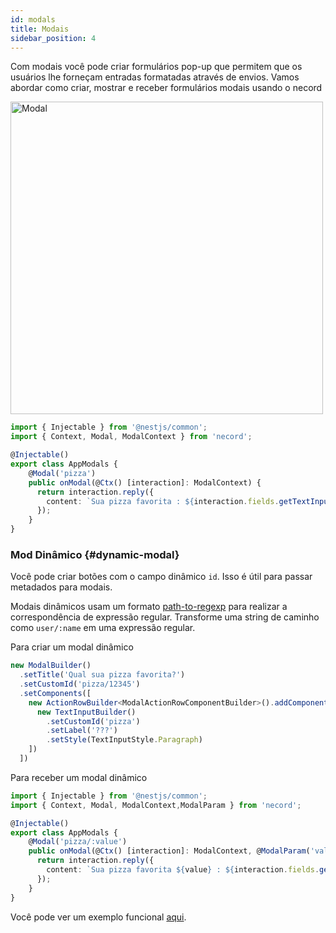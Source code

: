 ```yaml
---
id: modals
title: Modais
sidebar_position: 4
---
```


Com modais você pode criar formulários pop-up que permitem que os usuários lhe forneçam entradas formatadas através de envios. Vamos abordar como criar, mostrar e receber formulários modais usando o necord

<img src="/img/content/modal.png" alt="Modal" width="500" />

```typescript title="app.modals.ts"
import { Injectable } from '@nestjs/common';
import { Context, Modal, ModalContext } from 'necord';

@Injectable()
export class AppModals {
    @Modal('pizza')
    public onModal(@Ctx() [interaction]: ModalContext) {
      return interaction.reply({
        content: `Sua pizza favorita : ${interaction.fields.getTextInputValue('pizza')}`
      });
    }
}
```

### Mod Dinâmico {#dynamic-modal}

Você pode criar botões com o campo dinâmico `id`. Isso é útil para passar metadados para modais.

Modais dinâmicos usam um formato [path-to-regexp](https://www.npmjs.com/package/path-to-regexp) para realizar a correspondência de expressão regular. Transforme uma string de caminho como `user/:name` em uma expressão regular.

Para criar um modal dinâmico

```typescript
new ModalBuilder()
  .setTitle('Qual sua pizza favorita?')
  .setCustomId('pizza/12345')
  .setComponents([
    new ActionRowBuilder<ModalActionRowComponentBuilder>().addComponents([
      new TextInputBuilder()
        .setCustomId('pizza')
        .setLabel('???')
        .setStyle(TextInputStyle.Paragraph)
    ])
  ])
```

Para receber um modal dinâmico

```typescript title="app.modals.ts"
import { Injectable } from '@nestjs/common';
import { Context, Modal, ModalContext,ModalParam } from 'necord';

@Injectable()
export class AppModals {
    @Modal('pizza/:value')
    public onModal(@Ctx() [interaction]: ModalContext, @ModalParam('value') value: string) {
      return interaction.reply({
        content: `Sua pizza favorita ${value} : ${interaction.fields.getTextInputValue('pizza')}`
      });
    }
}
```

Você pode ver um exemplo funcional [aqui](https://github.com/necordjs/examples/tree/master/05-modals).
